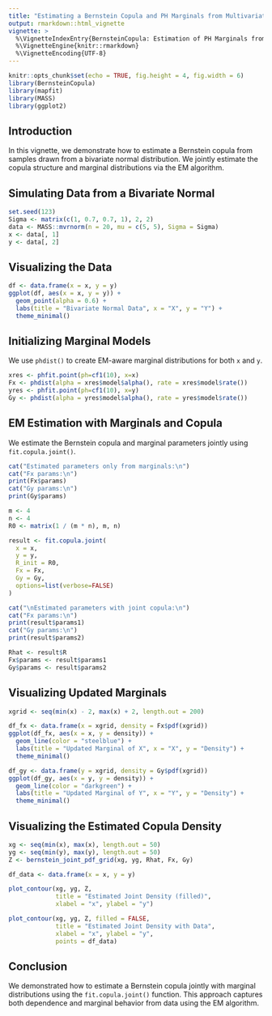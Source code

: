 ```yaml
---
title: "Estimating a Bernstein Copula and PH Marginals from Multivariate Normal Data"
output: rmarkdown::html_vignette
vignette: >
  %\VignetteIndexEntry{BernsteinCopula: Estimation of PH Marginals from Multivariate Normal}
  %\VignetteEngine{knitr::rmarkdown}
  %\VignetteEncoding{UTF-8}
---
```


```r
knitr::opts_chunk$set(echo = TRUE, fig.height = 4, fig.width = 6)
library(BernsteinCopula)
library(mapfit)
library(MASS)
library(ggplot2)
```

## Introduction

In this vignette, we demonstrate how to estimate a Bernstein copula from samples drawn from a bivariate normal distribution. We jointly estimate the copula structure and marginal distributions via the EM algorithm.

## Simulating Data from a Bivariate Normal

```r
set.seed(123)
Sigma <- matrix(c(1, 0.7, 0.7, 1), 2, 2)
data <- MASS::mvrnorm(n = 20, mu = c(5, 5), Sigma = Sigma)
x <- data[, 1]
y <- data[, 2]
```

## Visualizing the Data

```r
df <- data.frame(x = x, y = y)
ggplot(df, aes(x = x, y = y)) +
  geom_point(alpha = 0.6) +
  labs(title = "Bivariate Normal Data", x = "X", y = "Y") +
  theme_minimal()
```

## Initializing Marginal Models

We use `phdist()` to create EM-aware marginal distributions for both `x` and `y`.

```r
xres <- phfit.point(ph=cf1(10), x=x)
Fx <- phdist(alpha = xres$model$alpha(), rate = xres$model$rate())
yres <- phfit.point(ph=cf1(10), x=y)
Gy <- phdist(alpha = yres$model$alpha(), rate = yres$model$rate())
```

## EM Estimation with Marginals and Copula

We estimate the Bernstein copula and marginal parameters jointly using `fit.copula.joint()`.

```r
cat("Estimated parameters only from marginals:\n")
cat("Fx params:\n")
print(Fx$params)
cat("Gy params:\n")
print(Gy$params)

m <- 4
n <- 4
R0 <- matrix(1 / (m * n), m, n)

result <- fit.copula.joint(
  x = x,
  y = y,
  R_init = R0,
  Fx = Fx,
  Gy = Gy,
  options=list(verbose=FALSE)
)

cat("\nEstimated parameters with joint copula:\n")
cat("Fx params:\n")
print(result$params1)
cat("Gy params:\n")
print(result$params2)

Rhat <- result$R
Fx$params <- result$params1
Gy$params <- result$params2
```

## Visualizing Updated Marginals

```r
xgrid <- seq(min(x) - 2, max(x) + 2, length.out = 200)

df_fx <- data.frame(x = xgrid, density = Fx$pdf(xgrid))
ggplot(df_fx, aes(x = x, y = density)) +
  geom_line(color = "steelblue") +
  labs(title = "Updated Marginal of X", x = "X", y = "Density") +
  theme_minimal()

df_gy <- data.frame(y = xgrid, density = Gy$pdf(xgrid))
ggplot(df_gy, aes(x = y, y = density)) +
  geom_line(color = "darkgreen") +
  labs(title = "Updated Marginal of Y", x = "Y", y = "Density") +
  theme_minimal()
```

## Visualizing the Estimated Copula Density

```r
xg <- seq(min(x), max(x), length.out = 50)
yg <- seq(min(y), max(y), length.out = 50)
Z <- bernstein_joint_pdf_grid(xg, yg, Rhat, Fx, Gy)

df_data <- data.frame(x = x, y = y)

plot_contour(xg, yg, Z,
             title = "Estimated Joint Density (filled)",
             xlabel = "x", ylabel = "y")

plot_contour(xg, yg, Z, filled = FALSE,
             title = "Estimated Joint Density with Data",
             xlabel = "x", ylabel = "y",
             points = df_data)
```

## Conclusion

We demonstrated how to estimate a Bernstein copula jointly with marginal distributions using the `fit.copula.joint()` function. This approach captures both dependence and marginal behavior from data using the EM algorithm.
